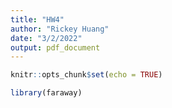 ```yaml
---
title: "HW4"
author: "Rickey Huang"
date: "3/2/2022"
output: pdf_document
---
```


```r
knitr::opts_chunk$set(echo = TRUE)
```

\section{Question1}

\subsection{Part a}

```r
library(faraway)

```
